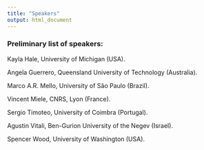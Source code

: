 ```yaml
---
title: "Speakers"
output: html_document
---
```



### Preliminary list of speakers: 

Kayla Hale, University of Michigan (USA). 

Angela Guerrero, Queensland University of Technology (Australia). 

Marco A.R. Mello, University of São Paulo (Brazil). 

Vincent Miele, CNRS, Lyon (France). 

Sergio Timoteo, University of Coimbra (Portugal). 

Agustin Vitali, Ben-Gurion University of the Negev (Israel). 

Spencer Wood, University of Washington (USA). 




